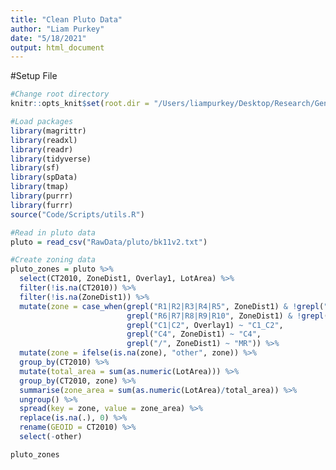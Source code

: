 ```yaml
---
title: "Clean Pluto Data"
author: "Liam Purkey"
date: "5/18/2021"
output: html_document
---
```


#Setup File

```r
#Change root directory
knitr::opts_knit$set(root.dir = "/Users/liampurkey/Desktop/Research/Gentrification")
```

```r
#Load packages
library(magrittr)
library(readxl)
library(readr)
library(tidyverse)
library(sf)
library(spData)
library(tmap)
library(purrr)
library(furrr)
source("Code/Scripts/utils.R")
```

```r
#Read in pluto data
pluto = read_csv("RawData/pluto/bk11v2.txt")
```

```r
#Create zoning data
pluto_zones = pluto %>%
  select(CT2010, ZoneDist1, Overlay1, LotArea) %>%
  filter(!is.na(CT2010)) %>%
  filter(!is.na(ZoneDist1)) %>%
  mutate(zone = case_when(grepl("R1|R2|R3|R4|R5", ZoneDist1) & !grepl("/", ZoneDist1) ~ "R1_R5",
                          grepl("R6|R7|R8|R9|R10", ZoneDist1) & !grepl("/", ZoneDist1) ~ "R6_R10",
                          grepl("C1|C2", Overlay1) ~ "C1_C2",
                          grepl("C4", ZoneDist1) ~ "C4",
                          grepl("/", ZoneDist1) ~ "MR")) %>%
  mutate(zone = ifelse(is.na(zone), "other", zone)) %>%
  group_by(CT2010) %>%
  mutate(total_area = sum(as.numeric(LotArea))) %>%
  group_by(CT2010, zone) %>%
  summarise(zone_area = sum(as.numeric(LotArea)/total_area)) %>%
  ungroup() %>%
  spread(key = zone, value = zone_area) %>%
  replace(is.na(.), 0) %>%
  rename(GEOID = CT2010) %>%
  select(-other)
```

```r
pluto_zones 
```






